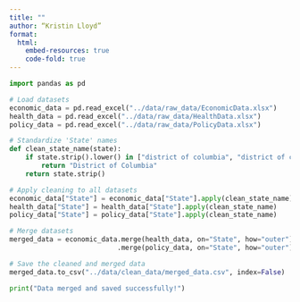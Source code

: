```yaml
---
title: ""
author: “Kristin Lloyd”
format: 
  html:
    embed-resources: true
    code-fold: true
---
```


```python

import pandas as pd

# Load datasets
economic_data = pd.read_excel("../data/raw_data/EconomicData.xlsx")
health_data = pd.read_excel("../data/raw_data/HealthData.xlsx")
policy_data = pd.read_excel("../data/raw_data/PolicyData.xlsx")

# Standardize 'State' names
def clean_state_name(state):
    if state.strip().lower() in ["district of columbia", "district of colombia"]:
        return "District of Columbia"
    return state.strip()

# Apply cleaning to all datasets
economic_data["State"] = economic_data["State"].apply(clean_state_name)
health_data["State"] = health_data["State"].apply(clean_state_name)
policy_data["State"] = policy_data["State"].apply(clean_state_name)

# Merge datasets
merged_data = economic_data.merge(health_data, on="State", how="outer")\
                           .merge(policy_data, on="State", how="outer")

# Save the cleaned and merged data
merged_data.to_csv("../data/clean_data/merged_data.csv", index=False)

print("Data merged and saved successfully!")


```